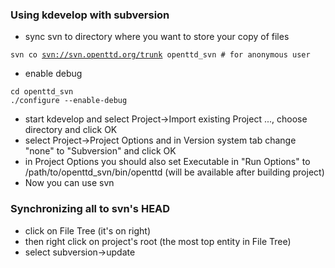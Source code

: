=== Using kdevelop with subversion ===
* sync svn to directory where you want to store your copy of files
 svn co svn://svn.openttd.org/trunk openttd_svn # for anonymous user
* enable debug
 cd openttd_svn
 ./configure --enable-debug
* start kdevelop and select Project->Import existing Project ..., choose directory and click OK
* select Project->Project Options and in Version system tab change "none" to "Subversion" and click OK
* in Project Options you should also set Executable in "Run Options" to /path/to/openttd_svn/bin/openttd (will be available after building project)
* Now you can use svn

=== Synchronizing all to svn's HEAD ===
*click on File Tree (it's on right)
*then right click on project's root (the most top entity in File Tree)
*select subversion->update